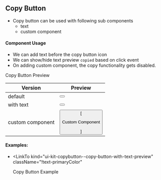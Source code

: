 
<Meta title="UI-Kit/CopyButton/Overview" />

## **Copy Button**

- Copy button can be used with following sub components
  - text
  - custom component

#### **Component Usage**

- We can add text before the copy button icon
- We can show/hide text preview `copied` based on click event
- On adding custom component, the copy functionality gets disabled.

Copy Button Preview

| Version | Preview |
| ---- | ---------------------------------- |
| default | <Button showText={false}/> |
| with text | <Button text="Copy Button" showText={true}/> |
| custom component | <Button>[<p>Custom Component</p>]</Button> |

#### **Examples**:

- <LinkTo
    kind="ui-kit-copybutton--copy-button-with-text-preview"
    className="!text-primaryColor"
  >
    Copy Button Example
  </LinkTo>
